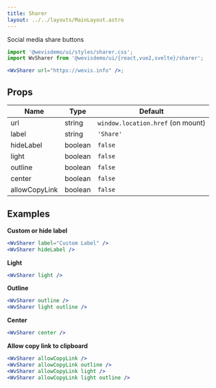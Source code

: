 ```yaml
---
title: Sharer
layout: ../../layouts/MainLayout.astro
---
```



Social media share buttons

<div class="not-prose component-preview">
<WvSharer client:load url="https://wevis.info" />
</div>

```jsx
import '@wevisdemo/ui/styles/sharer.css';
import WvSharer from '@wevisdemo/ui/{react,vue2,svelte}/sharer';

<WvSharer url="https://wevis.info" />;
```

## Props

| Name          | Type    | Default                           |
| ------------- | ------- | --------------------------------- |
| url           | string  | `window.location.href` (on mount) |
| label         | string  | `'Share'`                         |
| hideLabel     | boolean | `false`                           |
| light         | boolean | `false`                           |
| outline       | boolean | `false`                           |
| center        | boolean | `false`                           |
| allowCopyLink | boolean | `false`                           |

## Examples

**Custom or hide label**

<div class="not-prose component-preview">
<WvSharer client:load label="Custom Label" />
<WvSharer client:load hideLabel />
</div>

```jsx
<WvSharer label="Custom Label" />
<WvSharer hideLabel />
```

**Light**

<div class="not-prose component-preview-dark">
<WvSharer client:load light />
</div>

```jsx
<WvSharer light />
```

**Outline**

<div class="flex gap-2">
  <div class="not-prose component-preview">
  <WvSharer client:load outline />
  </div>
  <div class="not-prose component-preview-dark">
  <WvSharer client:load light outline />
  </div>
</div>

```jsx
<WvSharer outline />
<WvSharer light outline />
```

**Center**

<div class="not-prose component-preview">
<WvSharer client:load center />
</div>

```jsx
<WvSharer center />
```

**Allow copy link to clipboard**

<div class="flex gap-2">
  <div class="not-prose component-preview">
  <WvSharer client:load allowCopyLink />
  <WvSharer client:load allowCopyLink outline />
  </div>
  <div class="not-prose component-preview-dark">
  <WvSharer client:load allowCopyLink light />
  <WvSharer client:load allowCopyLink outline light />
  </div>
</div>

```jsx
<WvSharer allowCopyLink />
<WvSharer allowCopyLink outline />
<WvSharer allowCopyLink light />
<WvSharer allowCopyLink light outline />
```
